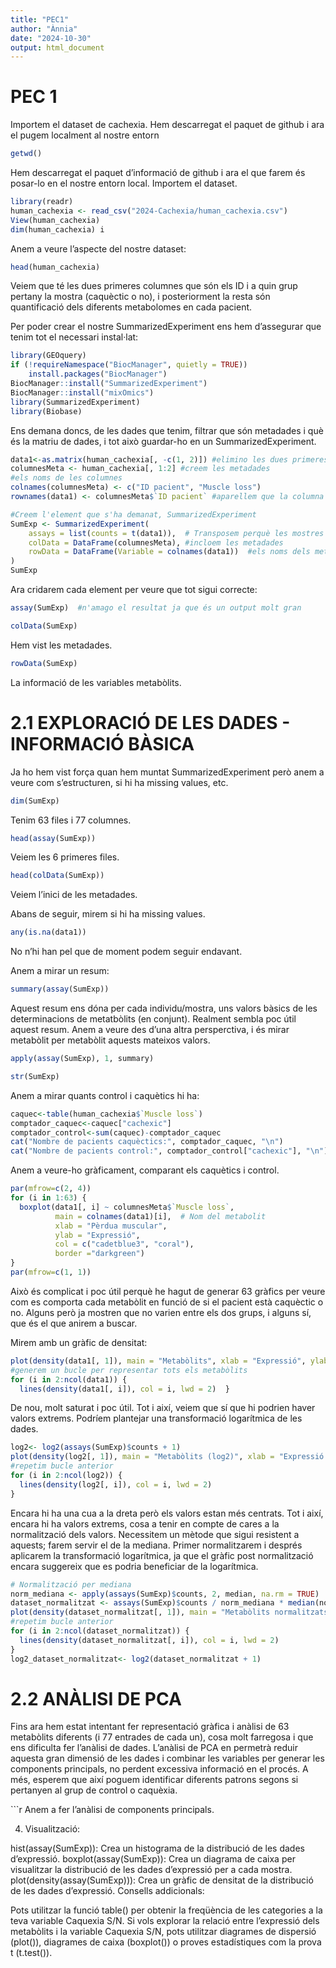 ```yaml
---
title: "PEC1"
author: "Ànnia"
date: "2024-10-30"
output: html_document
---
```

# PEC 1
Importem el dataset de cachexia. Hem descarregat el paquet de github i ara el pugem localment al nostre entorn

```r
getwd()
```

Hem descarregat el paquet d'informació de github i ara el que farem és posar-lo en el nostre entorn local. Importem el dataset.

```r
library(readr)
human_cachexia <- read_csv("2024-Cachexia/human_cachexia.csv")
View(human_cachexia)
dim(human_cachexia) i 
```

Anem a veure l'aspecte del nostre dataset:

```r
head(human_cachexia)
```

Veiem que té les dues primeres columnes que són els ID i a quin grup pertany la mostra (caquèctic o no), i posteriorment la resta són quantificació dels diferents metabolomes en cada pacient.

Per poder crear el nostre SummarizedExperiment ens hem d'assegurar que tenim tot el necessari instal·lat:

```r
library(GEOquery)
if (!requireNamespace("BiocManager", quietly = TRUE))
    install.packages("BiocManager")
BiocManager::install("SummarizedExperiment")
BiocManager::install("mixOmics")
library(SummarizedExperiment)
library(Biobase)
```

Ens demana doncs, de les dades que tenim, filtrar que són metadades i què és la matriu de dades, i tot això guardar-ho en un SummarizedExperiment.

```r
data1<-as.matrix(human_cachexia[, -c(1, 2)]) #elimino les dues primeres columnes. 
columnesMeta <- human_cachexia[, 1:2] #creem les metadades
#els noms de les columnes
colnames(columnesMeta) <- c("ID pacient", "Muscle loss")
rownames(data1) <- columnesMeta$`ID pacient` #aparellem que la columna d'identificador ara sigui el nom de cada fila

#Creem l'element que s'ha demanat, SummarizedExperiment
SumExp <- SummarizedExperiment(
    assays = list(counts = t(data1)),  # Transposem perquè les mostres siguin columnes
    colData = DataFrame(columnesMeta), #incloem les metadades
    rowData = DataFrame(Variable = colnames(data1))  #els noms dels metabòlits analitzats 
)
SumExp
```

Ara cridarem cada element per veure que tot sigui correcte:

```r
assay(SumExp)  #n'amago el resultat ja que és un output molt gran
```

```r
colData(SumExp)
```
Hem vist les metadades. 

```r
rowData(SumExp)
```
La informació de les variables metabòlits. 


# 2.1 EXPLORACIÓ DE LES DADES - INFORMACIÓ BÀSICA

Ja ho hem vist força quan hem muntat SummarizedExperiment però anem a veure com s'estructuren, si hi ha missing values, etc.

```r
dim(SumExp)
```
Tenim 63 files i 77 columnes. 

```r
head(assay(SumExp))
```
Veiem les 6 primeres files. 

```r
head(colData(SumExp))
```
Veiem l'inici de les metadades.

Abans de seguir, mirem si hi ha missing values. 
```r
any(is.na(data1))
```
No n'hi han pel que de moment podem seguir endavant. 

Anem a mirar un resum:
```r
summary(assay(SumExp))
```
Aquest resum ens dóna per cada individu/mostra, uns valors bàsics de les determinacions de metatbòlits (en conjunt). Realment sembla poc útil aquest resum. 
Anem a veure des d'una altra persperctiva, i és mirar metabòlit per metabòlit aquests mateixos valors.

```r
apply(assay(SumExp), 1, summary)
```
```r
str(SumExp)
```

Anem a mirar quants control i caquètics hi ha: 
```r
caquec<-table(human_cachexia$`Muscle loss`)
comptador_caquec<-caquec["cachexic"]
comptador_control<-sum(caquec)-comptador_caquec
cat("Nombre de pacients caquèctics:", comptador_caquec, "\n")
cat("Nombre de pacients control:", comptador_control["cachexic"], "\n")
```

Anem a veure-ho gràficament, comparant els caquètics i control.
```r
par(mfrow=c(2, 4))  
for (i in 1:63) {  
  boxplot(data1[, i] ~ columnesMeta$`Muscle loss`,
          main = colnames(data1)[i],  # Nom del metabolit
          xlab = "Pèrdua muscular",
          ylab = "Expressió",
          col = c("cadetblue3", "coral"),
          border ="darkgreen")
}
par(mfrow=c(1, 1)) 
```
Això és complicat i poc útil perquè he hagut de generar 63 gràfics per veure com es comporta cada metabòlit en funció de si el pacient està caquèctic o no. Alguns però ja mostren que no varien entre els dos grups, i alguns sí, que és el que anirem a buscar. 

Mirem amb un gràfic de densitat:

```r
plot(density(data1[, 1]), main = "Metabòlits", xlab = "Expressió", ylab = "Densitat", col = "blue", lwd = 2)
#generem un bucle per representar tots els metabòlits
for (i in 2:ncol(data1)) {
  lines(density(data1[, i]), col = i, lwd = 2)  }
```
De nou, molt saturat i poc útil. Tot i així, veiem que sí que hi podrien haver valors extrems. Podríem plantejar una transformació logarítmica de les dades.

```r
log2<- log2(assays(SumExp)$counts + 1)
plot(density(log2[, 1]), main = "Metabòlits (log2)", xlab = "Expressió (log2)", ylab = "Densitat", col = "blue", lwd = 2)
#repetim bucle anterior
for (i in 2:ncol(log2)) {
  lines(density(log2[, i]), col = i, lwd = 2) 
}
```
Encara hi ha una cua a la dreta però els valors estan més centrats. Tot i així, encara hi ha valors extrems, cosa a tenir en compte de cares a la normalització dels valors. Necessitem un mètode que sigui resistent a aquests; farem servir el de la mediana. Primer normalitzarem i després aplicarem la transformació logarítmica, ja que el gràfic post normalització encara suggereix que es podria beneficiar de la logarítmica. 

```r
# Normalització per mediana
norm_mediana <- apply(assays(SumExp)$counts, 2, median, na.rm = TRUE)  # Calcula la mediana per cada mostra
dataset_normalitzat <- assays(SumExp)$counts / norm_mediana * median(norm_mediana)  # Normalitza les dades
plot(density(dataset_normalitzat[, 1]), main = "Metabòlits normalitzats", xlab = "Expressió (log2)", ylab = "Densitat", col = "blue", lwd = 2)
#repetim bucle anterior
for (i in 2:ncol(dataset_normalitzat)) {
  lines(density(dataset_normalitzat[, i]), col = i, lwd = 2) 
}
log2_dataset_normalitzat<- log2(dataset_normalitzat + 1)  
```

# 2.2 ANÀLISI DE PCA
Fins ara hem estat intentant fer representació gràfica i anàlisi de 63 metabòlits diferents (i 77 entrades de cada un), cosa molt farregosa i que ens dificulta fer l'anàlisi de dades. L'anàlisi de PCA en permetrà reduir aquesta gran dimensió de les dades i combinar les variables per generar les components principals, no perdent excessiva informació en el procés. 
A més, esperem que així poguem identificar diferents patrons segons si pertanyen al grup de control o caquèxia. 

```r


Anem a fer l'anàlisi de components principals. 


4. Visualització:

hist(assay(SumExp)): Crea un histograma de la distribució de les dades d'expressió.
boxplot(assay(SumExp)): Crea un diagrama de caixa per visualitzar la distribució de les dades d'expressió per a cada mostra.
plot(density(assay(SumExp))): Crea un gràfic de densitat de la distribució de les dades d'expressió.
Consells addicionals:

Pots utilitzar la funció table() per obtenir la freqüència de les categories a la teva variable Caquexia S/N.
Si vols explorar la relació entre l'expressió dels metabòlits i la variable Caquexia S/N, pots utilitzar diagrames de dispersió (plot()), diagrames de caixa (boxplot()) o proves estadístiques com la prova t (t.test()).
